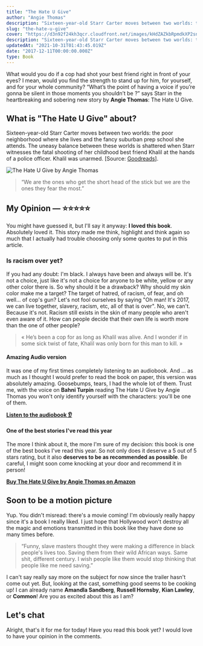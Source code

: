 ```yaml
---
title: "The Hate U Give"
author: "Angie Thomas"
description: "Sixteen-year-old Starr Carter moves between two worlds: the poor neighborhood where she lives and the fancy suburban prep school she attends. The uneasy balance between these worlds is shattered when Starr witnesses the fatal shooting of her childhood best friend Khalil at the hands of a police officer. Khalil was unarmed. (from Goodreads)"
slug: "the-hate-u-give"
cover: "https://d3n92f24kh3qcr.cloudfront.net/images/kHdZAZkbRpmdkXP2snwK.jpg"
description: "Sixteen-year-old Starr Carter moves between two worlds: the poor neighborhood where she lives and the fancy suburban prep school she attends. The uneasy balance between these worlds is shattered when Starr witnesses the fatal shooting of her childhood best friend Khalil at the hands of a police officer. Khalil was unarmed. (from Goodreads)"
updatedAt: "2021-10-31T01:43:45.019Z"
date: "2017-12-11T00:00:00.000Z"
type: Book
---
```


What would you do if a cop had shot your best friend right in front of your eyes? I mean, would you find the strength to stand up for him, for yourself, and for your whole community? “What’s the point of having a voice if you’re gonna be silent in those moments you shouldn’t be ?” says Starr in the heartbreaking and sobering new story by **Angie Thomas**: The Hate U Give.

## What is "The Hate U Give" about?

Sixteen-year-old Starr Carter moves between two worlds: the poor neighborhood where she lives and the fancy suburban prep school she attends. The uneasy balance between these worlds is shattered when Starr witnesses the fatal shooting of her childhood best friend Khalil at the hands of a police officer. Khalil was unarmed. \[Source: [Goodreads](https://www.goodreads.com/book/show/32075671-the-hate-u-give)\].

![The Hate U Give by Angie Thomas](https://d3n92f24kh3qcr.cloudfront.net/images/kMLidvP0RtiHUQLDxABX.jpg)

> “We are the ones who get the short head of the stick but we are the ones they fear the most.”

## My Opinion — ⭐️⭐️⭐️⭐️⭐️

You might have guessed it, but I'll say it anyway: **I loved this book**. Absolutely loved it. This story made me think, highlight and think again so much that I actually had trouble choosing only some quotes to put in this article.

### Is racism over yet?

If you had any doubt: I'm black. I always have been and always will be. It's not a choice, just like it's not a choice for anyone to be white, yellow or any other color there is. So why should it be a drawback? Why should my skin color make me a target? The target of hatred, of racism, of fear, and oh well... of cop's gun? Let's not fool ourselves by saying "Oh man! It's 2017, we can live together, slavery, racism, etc, all of that is over". No, we can't. Because it's not. Racism still exists in the skin of many people who aren't even aware of it. How can people decide that their own life is worth more than the one of other people?

> « He’s been a cop for as long as Khalil was alive. And I wonder if in some sick twist of fate, Khalil was only born for this man to kill. »

#### Amazing Audio version

It was one of my first times completely listening to an audiobook. And ... as much as I thought I would prefer to read the book on paper, this version was absolutely amazing. Goosebumps, tears, I had the whole lot of them. Trust me, with the voice on **Bahni Turpin** reading The Hate U Give by Angie Thomas you won't only identify yourself with the characters: you'll be one of them.

**[Listen to the audiobook 👂](https://www.amazon.fr/Hate-U-Give-Danish/dp/B076BHVK7Y/ref=as_li_ss_tl?_encoding=UTF8&qid=1513032009&sr=1-1&linkCode=ll1&tag=matlifdis-21&linkId=0c11ba6c19e78715a1276efeb908239a)**

#### One of the best stories I've read this year

The more I think about it, the more I'm sure of my decision: this book is one of the best books I've read this year. So not only does it deserve a 5 out of 5 stars rating, but it also **deserves to be as recommended as possible**. Be careful, I might soon come knocking at your door and recommend it in person!

**[Buy The Hate U Give by Angie Thomas on Amazon](https://www.amazon.fr/Hate-U-Give-Angie-Thomas/dp/0062498533/ref=as_li_ss_tl?_encoding=UTF8&qid=1513032307&sr=1-1&linkCode=ll1&tag=matlifdis-21&linkId=2c9b6be8e73da6affba1b631249301fc)**

## Soon to be a motion picture

Yup. You didn't misread: there's a movie coming! I'm obviously really happy since it's a book I really liked. I just hope that Hollywood won't destroy all the magic and emotions transmitted in this book like they have done so many times before.

> “Funny, slave masters thought they were making a difference in black people's lives too. Saving them from their wild African ways. Same shit, different century. I wish people like them would stop thinking that people like me need saving.”

I can't say really say more on the subject for now since the trailer hasn't come out yet. But, looking at the cast, something good seems to be cooking up! I can already name **Amandla Sandberg**, **Russell Hornsby**, **Kian Lawley**, or **Common**! Are you as excited about this as I am?

## Let's chat

Alright, that's it for me for today! Have you read this book yet? I would love to have your opinion in the comments.
